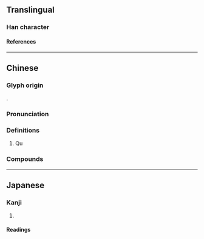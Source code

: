 {{character info/new}}
==Translingual==

===Han character===
{{Han char|rn=85|rad=水|as=18|sn=21|four=36114|canj=EBUG|ids=⿰氵瞿}}

====References====
{{Han ref|kx=0662.220|dkj=18746|dj=1071.220|hdz=31792.070|uh=7048}}

----

==Chinese==
{{zh-forms}}

===Glyph origin===
{{Han etym}}
{{Han compound|水|alt1=氵|瞿|ls=psc|c1=s|c2=p|t1=water; river}}.

===Pronunciation===
{{zh-pron
|m=qú
|c=keoi4
|mc=y
|oc=y
|cat=pn
}}

===Definitions===
{{zh-hanzi}}

# {{zh-div|水}} {{lb|zh|historical}} Qu {{gloss|a river in [[Henan]], [[China]], now called Shiyang River}}

===Compounds===
{{zh-der|灈水|灈陽}}

----

==Japanese==

===Kanji===
{{ja-kanji|grade=|rs=水18}}

# {{rfdef|ja|sort=水18}}

====Readings====
{{ja-readings
|on=く, ぐ
|kun=
}}